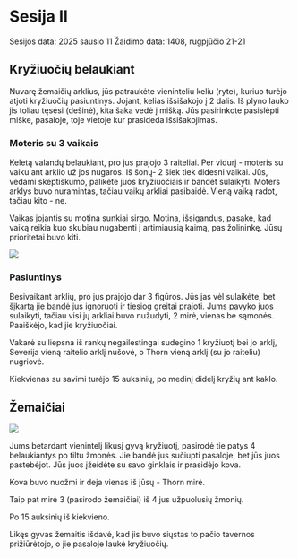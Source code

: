 
# Sesija II


Sesijos data: 2025 sausio 11
Žaidimo data: 1408, rugpjūčio 21-21

## Kryžiuočių belaukiant

Nuvarę žemaičių arklius, jūs patraukėte vieninteliu keliu (ryte), kuriuo turėjo atjoti kryžiuočių pasiuntinys.
Jojant, kelias išsišakojo į 2 dalis. Iš plyno lauko jis toliau tęsėsi (dešinė), kita šaka vedė į mišką.
Jūs pasirinkote pasislėpti miške, pasaloje, toje vietoje kur prasideda išsišakojimas.

### Moteris su 3 vaikais

Keletą valandų belaukiant, pro jus prajojo 3 raiteliai. Per vidurį - moteris su vaiku ant arklio už jos nugaros. Iš šonų-  2 šiek tiek didesni vaikai. Jūs, vedami skeptiškumo, palikėte juos kryžiuočiais ir bandėt sulaikyti. Moters arklys buvo nuramintas, tačiau vaikų arkliai pasibaidė. Vieną vaiką radot, tačiau kito - ne.

Vaikas jojantis su motina sunkiai sirgo. Motina, išsigandus, pasakė, kad vaiką reikia kuo skubiau nugabenti į artimiausią kaimą, pas žolininkę. Jūsų prioritetai buvo kiti.

![](\img\sessions\MotinaSuVaikais.jpg)

### Pasiuntinys

Besivaikant arklių, pro jus prajojo dar 3 figūros. Jūs jas vėl sulaikėte, bet šįkartą jie bandė jus ignoruoti ir tiesiog greitai prajoti.
Jums pavyko juos sulaikyti, tačiau visi jų arkliai buvo nužudyti, 2 mirė, vienas be sąmonės. Paaiškėjo, kad jie kryžiuočiai.

Vakarė su liepsna iš rankų negailestingai sudegino 1 kryžiuotį bei jo arklį, Severija vieną raitelio arklį nušovė, o Thorn vieną arklį (su jo raiteliu) nugriovė.
<ReactPlayer playing controls url='https://streamable.com/mfe89o' />

Kiekvienas su savimi turėjo 15 auksinių, po medinį didelį kryžių ant kaklo.

## Žemaičiai

![](\img\sessions\PireMiškoPasala.jpg)

Jums betardant vienintelį likusį gyvą kryžiuotį, pasirodė tie patys 4 belaukiantys po tiltu žmonės. Jie bandė jus sučiupti pasaloje, bet jūs juos pastebėjot.
Jūs juos įžeidėte su savo ginklais ir prasidėjo kova.

Kova buvo nuožmi ir deja vienas iš jūsų - Thorn mirė.

<ReactPlayer playing controls url='https://streamable.com/2lyflq' />

Taip pat mirė 3 (pasirodo žemaičiai) iš 4 jus užpuolusių žmonių.

Po 15 auksinių iš kiekvieno.

Likęs gyvas žemaitis išdavė, kad jis buvo siųstas to pačio tavernos prižiūrėtojo, o jie pasaloje laukė kryžiuočių.